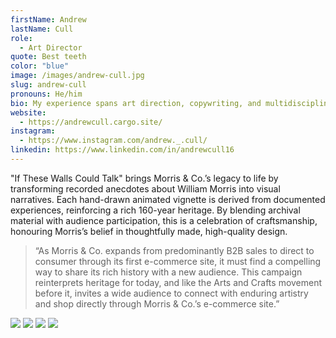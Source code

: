 ```yaml
---
firstName: Andrew
lastName: Cull
role:
  - Art Director
quote: Best teeth
color: "blue"
image: /images/andrew-cull.jpg
slug: andrew-cull
pronouns: He/him
bio: My experience spans art direction, copywriting, and multidisciplinary design, allowing me to approach every project with a versatile and holistic mindset. Basically, someone told me I was good at art in the first grade and I clung to that.
website:
  - https://andrewcull.cargo.site/
instagram:
  - https://www.instagram.com/andrew._.cull/
linkedin: https://www.linkedin.com/in/andrewcull16
---
```



"If These Walls Could Talk" brings Morris & Co.’s legacy to life by transforming recorded anecdotes about William Morris into visual narratives. Each hand-drawn animated vignette is derived from documented experiences, reinforcing a rich 160-year heritage. By blending archival material with audience participation, this is a celebration of craftsmanship, honouring Morris’s belief in thoughtfully made, high-quality design.

> “As Morris & Co. expands from predominantly B2B sales to direct to consumer through its first e-commerce site, it must find a compelling way to share its rich history with a new audience. This campaign reinterprets heritage for today, and like the Arts and Crafts movement before it, invites a wide audience to connect with enduring artistry and shop directly through Morris & Co.’s e-commerce site.”

![](/media/andrew-cull/1.webp)
![](/media/andrew-cull/2.webp)
![](/media/andrew-cull/3.webp)
![](/media/andrew-cull/4.webp)

<YoutubeEmbed id="sJAjeLijcdY" />

